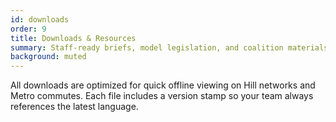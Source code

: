 ```yaml
---
id: downloads
order: 9
title: Downloads & Resources
summary: Staff-ready briefs, model legislation, and coalition materials optimized for offline access.
background: muted
---
```


All downloads are optimized for quick offline viewing on Hill networks and Metro commutes. Each file includes a version stamp so your team always references the latest language.

<Citation id="ref-downloads" />
